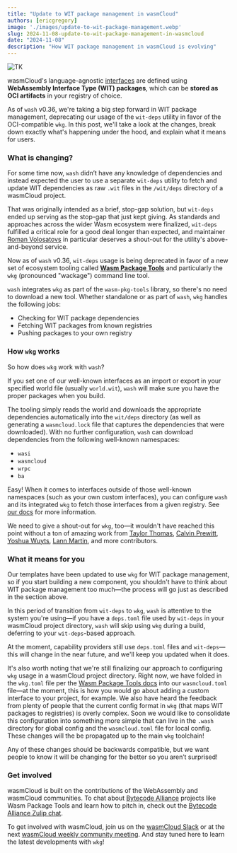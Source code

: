 ```yaml
---
title: "Update to WIT package management in wasmCloud"
authors: [ericgregory]
image: './images/update-to-wit-package-management.webp'
slug: 2024-11-08-update-to-wit-package-management-in-wasmcloud
date: "2024-11-08"
description: "How WIT package management in wasmCloud is evolving"
---
```


![TK](./images/update-to-wit-package-management.webp)

wasmCloud's language-agnostic [interfaces](https://wasmcloud.com/docs/concepts/interfaces) are defined using **WebAssembly Interface Type (WIT) packages**, which can be **stored as OCI artifacts** in your registry of choice.

As of `wash` v0.36, we're taking a big step forward in WIT package management, deprecating our usage of the `wit-deps` utility in favor of the OCI-compatible `wkg`. In this post, we'll take a look at the changes, break down exactly what's happening under the hood, and explain what it means for users.

### What is changing?

For some time now, `wash` didn’t have any knowledge of dependencies and instead expected the user to use a separate `wit-deps` utility to fetch and update WIT dependencies as raw `.wit` files in the `/wit/deps` directory of a wasmCloud project.

That was originally intended as a brief, stop-gap solution, but `wit-deps` ended up serving as the stop-gap that just kept giving. As standards and approaches across the wider Wasm ecosystem were finalized, `wit-deps` fulfilled a critical role for a good deal longer than expected, and maintainer [Roman Volosatovs](https://github.com/rvolosatovs) in particular deserves a shout-out for the utility's above-and-beyond service.

Now as of `wash` v0.36, `wit-deps` usage is being deprecated in favor of a new set of ecosystem tooling called [**Wasm Package Tools**](https://github.com/bytecodealliance/wasm-pkg-tools) and particularly the `wkg` (pronounced "wackage") command line tool.

`wash` integrates `wkg` as part of the `wasm-pkg-tools` library, so there's no need to download a new tool. Whether standalone or as part of `wash`, `wkg` handles the following jobs:

- Checking for WIT package dependencies
- Fetching WIT packages from known registries
- Pushing packages to your own registry

### How `wkg` works

So how does `wkg` work with `wash`?

If you set one of our well-known interfaces as an import or export in your specified world file (usually `world.wit`), `wash` will make sure you have the proper packages when you build.

The tooling simply reads the world and downloads the appropriate dependencies automatically into the `wit/deps` directory (as well as generating a `wasmcloud.lock` file that captures the dependencies that were downloaded). With no further configuration, `wash` can download dependencies from the following well-known namespaces:

- `wasi`
- `wasmcloud`
- `wrpc`
- `ba`

Easy! When it comes to interfaces outside of those well-known namespaces (such as your own custom interfaces), you can configure `wash` and its integrated `wkg` to fetch those interfaces from a given registry. See [our docs](/docs/developer/components/build) for more information.

We need to give a shout-out for `wkg`, too—it wouldn't have reached this point without a ton of amazing work from [Taylor Thomas](https://github.com/thomastaylor312), [Calvin Prewitt](https://github.com/calvinrp), [Yoshua Wuyts](https://github.com/yoshuawuyts), [Lann Martin](https://github.com/lann), and more contributors.

### What it means for you

Our templates have been updated to use `wkg` for WIT package management, so if you start building a new component, you shouldn't have to think about WIT package management too much—the process will go just as described in the section above.

In this period of transition from `wit-deps` to `wkg`, `wash` is attentive to the system you're using—if you have a `deps.toml` file used by `wit-deps` in your wasmCloud project directory, `wash` will skip using `wkg` during a build, deferring to your `wit-deps`-based approach.

At the moment, capability providers still use `deps.toml` files and `wit-deps`—this will change in the near future, and we'll keep you updated when it does.

It's also worth noting that we're still finalizing our approach to configuring `wkg` usage in a wasmCloud project directory. Right now, we have folded in the `wkg.toml` file per the [Wasm Package Tools docs](https://github.com/bytecodealliance/wasm-pkg-tools?tab=readme-ov-file#wkgtoml-and-wkglock) into our `wasmcloud.toml` file—at the moment, this is how you would go about adding a custom interface to your project, for example. We also have heard the feedback from plenty of people that the current config format in `wkg` (that maps WIT packages to registries) is overly complex. Soon we would like to consolidate this configuration into something more simple that can live in the `.wash` directory for global config and the `wasmcloud.toml` file for local config. These changes will the be propagated up to the main `wkg` toolchain!

Any of these changes should be backwards compatible, but we want people to know it will be changing for the better so you aren’t surprised!

### Get involved

wasmCloud is built on the contributions of the WebAssembly and wasmCloud communities. To chat about [Bytecode Alliance](https://bytecodealliance.org/) projects like Wasm Package Tools and learn how to pitch in, check out the [Bytecode Alliance Zulip chat](https://bytecodealliance.zulipchat.com/).

To get involved with wasmCloud, join us on the [wasmCloud Slack](https://slack.wasmcloud.com/) or at the next [wasmCloud weekly community meeting](https://wasmcloud.com/community). And stay tuned here to learn the latest developments with `wkg`!
